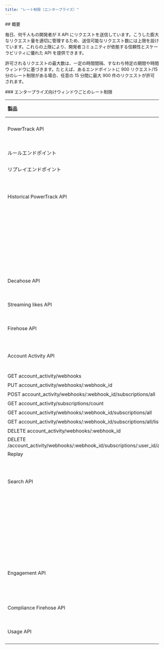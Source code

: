 ```yaml
---
title: "レート制限（エンタープライズ）"
---
```


<div id="overview">
  ## 概要
</div>

毎日、何千人もの開発者が X API にリクエストを送信しています。こうした膨大なリクエスト量を適切に管理するため、送信可能なリクエスト数には上限を設けています。これらの上限により、開発者コミュニティが依拠する信頼性とスケーラビリティに優れた API を提供できます。

許可されるリクエストの最大数は、一定の時間間隔、すなわち特定の期間や時間ウィンドウに基づきます。たとえば、あるエンドポイントに 900 リクエスト/15 分のレート制限がある場合、任意の 15 分間に最大 900 件のリクエストが許可されます。 

<div id="enterprise-rate-limits-per-window">
  ### エンタープライズ向けウィンドウごとのレート制限
</div>

| 製品 | エンドポイント | レート制限 |
| :--- | :--- | :--- |
| PowerTrack API | ストリーミングエンドポイント | 1分あたり60リクエスト |
| ルールエンドポイント | /rules エンドポイント全体で集計して1分あたり60リクエスト |
| リプレイエンドポイント | 5分あたり5リクエスト |
| Historical PowerTrack API |     | （UTC）1日あたり最大60件のジョブを作成可能 |
|     | 1時間あたり最大30件のジョブを作成可能 |
|     | 同時に見積もり可能なジョブは最大2件 |
|     | 同時に実行可能なジョブは最大2件 |
| Decahose API |     | 1分あたり10リクエスト |
| Streaming likes API |     | 1分あたり10リクエスト |
| Firehose API |     | 1分あたり10リクエスト |
| Account Activity API | POST account_activity/webhooks | 15分あたり15リクエスト |
| GET account_activity/webhooks | 15分あたり15リクエスト |
| PUT account\_activity/webhooks/:webhook\_id | 15分あたり15リクエスト |
| POST account\_activity/webhooks/:webhook\_id/subscriptions/all | 15分あたり500リクエスト |
| GET account_activity/subscriptions/count | 15分あたり15リクエスト |
| GET account\_activity/webhooks/:webhook\_id/subscriptions/all | 15分あたり500リクエスト |
| GET account\_activity/webhooks/:webhook\_id/subscriptions/all/list | 15分あたり50リクエスト |
| DELETE account\_activity/webhooks/:webhook\_id | 15分あたり15リクエスト |
| DELETE /account\_activity/webhooks/:webhook\_id/subscriptions/:user_id/all.json | 15分あたり500リクエスト |
| Replay | 15分あたり5リクエスト |
| Search API |     | 1分あたりのレート制限は契約により異なります |
|     | 30日データおよびカウントのエンドポイント、または全アーカイブデータおよびカウントのエンドポイントのいずれか全体で集計して1秒あたり20リクエスト |
| Engagement API |     | 1分あたりのレート制限は契約により異なります |
| Compliance Firehose API |     | 1分あたり10リクエスト |
| Usage API |     | 1分あたり2リクエスト |